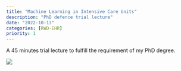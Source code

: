 ```yaml
---
title: "Machine Learning in Intensive Care Units"
description: "PhD defence trial lecture"
date: "2022-10-13"
categories: [RWD-EHR]
priority: 1
---
```


A 45 minutes trial lecture to fulfill the requirement of my PhD degree.

![](image_talk_20221013.png)

